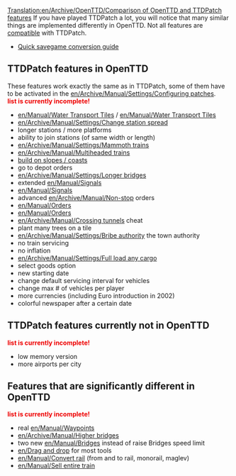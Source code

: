 [[Translation:en/Archive/OpenTTD/Comparison of OpenTTD and TTDPatch features]]
If you have played TTDPatch a lot, you will notice that many similar things are implemented differently in OpenTTD. Not all features are [[en/Manual/Interoperability|compatible]] with TTDPatch.

* [[en/Manual/Interoperability|Quick savegame conversion guide]]


==TTDPatch features in OpenTTD==
These features work exactly the same as in TTDPatch, some of them have to be activated in the [[en/Archive/Manual/Settings/Configuring patches]].<br/>
<font color=#EE0000>'''list is currently incomplete!'''</font>
* [[en/Manual/Water Transport Tiles]] / [[en/Manual/Water Transport Tiles]]
* [[en/Archive/Manual/Settings/Change station spread]]
* longer stations / more platforms
* ability to join stations (of same width or length)
* [[en/Archive/Manual/Settings/Mammoth trains]]
* [[en/Archive/Manual/Multiheaded trains]]
* [[en/Archive/Manual/Settings/Build on slopes|build on slopes / coasts]]
* go to depot orders
* [[en/Archive/Manual/Settings/Longer bridges]]
* extended [[en/Manual/Signals]]
* [[en/Manual/Signals]]
* advanced [[en/Archive/Manual/Non-stop]] orders
* [[en/Manual/Orders]]
* [[en/Manual/Orders]]
* [[en/Archive/Manual/Crossing tunnels]] cheat
* plant many trees on a tile
* [[en/Archive/Manual/Settings/Bribe authority]] the town authority
* no train servicing
* no inflation
* [[en/Archive/Manual/Settings/Full load any cargo]]
* select goods option
* new starting date
* change default servicing interval for vehicles
* change max # of vehicles per player
* more currencies (including Euro introduction in 2002)
* colorful newspaper after a certain date


==TTDPatch features currently not in OpenTTD==
<font color=#EE0000>'''list is currently incomplete!'''</font>
* low memory version
* more airports per city


==Features that are significantly different in OpenTTD==
<font color=#EE0000>'''list is currently incomplete!'''</font>
* real [[en/Manual/Waypoints]]
* [[en/Archive/Manual/Higher bridges]]
* two new [[en/Manual/Bridges]] instead of raise Bridges speed limit
* [[en/Drag and drop]] for most tools
* [[en/Manual/Convert rail]] (from and to rail, monorail, maglev)
* [[en/Manual/Sell entire train]]